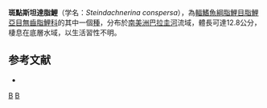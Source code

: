 {{Speciesbox 
| taxon = Steindachnerina conspersa
| status = NE
| status_system = IUCN3.1
| authority = [[Holmberg|Holmberg]], 1891
| synonyms = *''Curimatus conspersus''<br /><small>Holmberg, 1891</small>
}}
'''斑點斯坦達脂鯉'''（学名：''Steindachnerina conspersa''），為[[輻鰭魚綱|輻鰭魚綱]][[脂鯉目|脂鯉目]][[脂鯉亞目|脂鯉亞目]][[無齒脂鯉科|無齒脂鯉科]]的其中一個[[種|種]]，分布於[[南美洲|南美洲]][[巴拉圭河|巴拉圭河]]流域，體長可達12.8公分，棲息在底層水域，以生活習性不明。

==参考文献==
{{refbegin}}
*{{FishBase_species|genus=Steindachnerina|species=conspersa|year=2013|month=8}}
{{refend}}
{{Taxonbar|from=Q5513395}}

[[Category:斯坦達脂鯉屬|B]]
[[Category:1891年描述的鱼类|B]]


{{魚類小作品}}